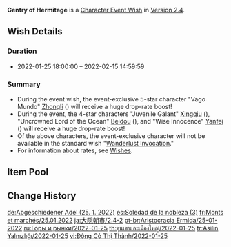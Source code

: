 {{Wish
|name              = Gentry of Hermitage 2022-01-25
|image             = Gentry of Hermitage 2022-01-25.png
|type              = Character Event
|duration          = event
|time_start        = 2022-01-25 18:00:00
|time_end          = 2022-02-15 14:59:59
|link              = https://genshin.hoyoverse.com/en/news/detail/18160
|preceding         = The Transcendent One Returns/2022-01-05
|preceding2        = Invitation to Mundane Life/2022-01-05
|succeeding        = Everbloom Violet/2022-02-16
|alongside         = Adrift in the Harbor/2022-01-25
|alongside2        = Epitome Invocation/2022-01-25
|previous          = Gentry of Hermitage/2021-04-28
|next              = Gentry of Hermitage/2022-08-24
}}
'''Gentry of Hermitage''' is a [[Character Event Wish]] in [[Version 2.4]].

==Wish Details==
===Duration===
* 2022-01-25 18:00:00 &ndash; 2022-02-15 14:59:59

===Summary===
* During the event wish, the event-exclusive 5-star character "Vago Mundo" [[Zhongli]] ({{Geo}}) will receive a huge drop-rate boost!
* During the event, the 4-star characters "Juvenile Galant" [[Xingqiu]] ({{Hydro}}), "Uncrowned Lord of the Ocean" [[Beidou]] ({{Electro}}), and "Wise Innocence" [[Yanfei]] ({{Pyro}}) will receive a huge drop-rate boost!
* Of the above characters, the event-exclusive character will not be available in the standard wish "[[Wanderlust Invocation]]."
* For information about rates, see [[Wish]]es.

==Item Pool==
{{Wish Pool
|character_5_F = Zhongli
|character_4_F = Xingqiu; Beidou; Yanfei
|character_5   = Diluc; Jean; Keqing; Mona; Qiqi
|character_4   = Barbara; Bennett; Chongyun; Diona; Fischl; Gorou; Kujou Sara; Ningguang; Noelle; Razor; Rosaria; Sayu; Sucrose; Thoma; Xiangling; Xinyan
|weapon_4      = Dragon's Bane; Eye of Perception; Favonius Codex; Favonius Greatsword; Favonius Lance; Favonius Sword; Favonius Warbow; Lion's Roar; Rainslasher; Rust; Sacrificial Bow; Sacrificial Fragments; Sacrificial Greatsword; Sacrificial Sword; The Bell; The Flute; The Stringless; The Widsith
|weapon_3      = Black Tassel; Bloodtainted Greatsword; Cool Steel; Debate Club; Emerald Orb; Ferrous Shadow; Harbinger of Dawn; Magic Guide; Raven Bow; Sharpshooter's Oath; Skyrider Sword; Slingshot; Thrilling Tales of Dragon Slayers
}}

==Change History==
{{Change History|2.4}}

[[de:Abgeschiedener Adel (25. 1. 2022)]]
[[es:Soledad de la nobleza (3)]]
[[fr:Monts et marchés/25.01.2022]]
[[ja:大隠朝市/2.4-2]]
[[pt-br:Aristocracia Ermida/25-01-2022]]
[[ru:Горы и рынки/2022-01-25]]
[[th:ขุนเขาและเมืองใหญ่/2022-01-25]]
[[tr:Asilin Yalnızlığı/2022-01-25]]
[[vi:Đồng Cỏ Thị Thành/2022-01-25]]